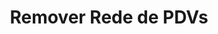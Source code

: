 ---
title: "Remover Rede de PDVs"
api: "DELETE https://regis.app.byefive.com.br/rest/pdv-networks/{id}"
description: "Remove uma rede de PDVs do sistema"
---